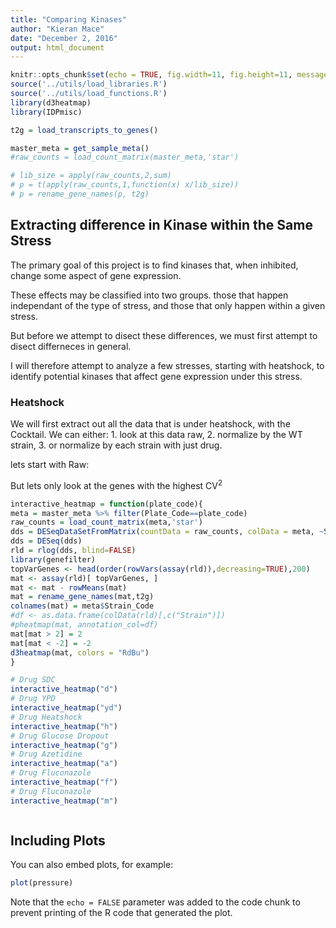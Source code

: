 ```yaml
---
title: "Comparing Kinases"
author: "Kieran Mace"
date: "December 2, 2016"
output: html_document
---
```


```r
knitr::opts_chunk$set(echo = TRUE, fig.width=11, fig.height=11, message = FALSE)
source('../utils/load_libraries.R')
source('../utils/load_functions.R')
library(d3heatmap)
library(IDPmisc)

t2g = load_transcripts_to_genes()

master_meta = get_sample_meta()
#raw_counts = load_count_matrix(master_meta,'star')

# lib_size = apply(raw_counts,2,sum)
# p = t(apply(raw_counts,1,function(x) x/lib_size))
# p = rename_gene_names(p, t2g)

```

## Extracting difference in Kinase within the Same Stress

The primary goal of this project is to find kinases that, when inhibited, change some aspect of gene expression.

These effects may be classified into two groups. those that happen independant of the type of stress, and those that only happen within a given stress.

But before we attempt to disect these differences, we must first attempt to disect differneces in general. 

I will therefore attempt to analyze a few stresses, starting with heatshock, to identify potential kinases that affect gene expression under this stress.

### Heatshock

We will first extract out all the data that is under heatshock, with the Cocktail. We can either:
1. look at this data raw, 
2. normalize by the WT strain, 
3. or normalize by each strain with just drug. 

lets start with Raw:

But lets only look at the genes with the highest CV^2^

```r

interactive_heatmap = function(plate_code){
meta = master_meta %>% filter(Plate_Code==plate_code)
raw_counts = load_count_matrix(meta,'star')
dds = DESeqDataSetFromMatrix(countData = raw_counts, colData = meta, ~Strain)
dds = DESeq(dds)
rld = rlog(dds, blind=FALSE)
library(genefilter)
topVarGenes <- head(order(rowVars(assay(rld)),decreasing=TRUE),200)
mat <- assay(rld)[ topVarGenes, ]
mat <- mat - rowMeans(mat)
mat = rename_gene_names(mat,t2g)
colnames(mat) = meta$Strain_Code
#df <- as.data.frame(colData(rld)[,c("Strain")])
#pheatmap(mat, annotation_col=df)
mat[mat > 2] = 2
mat[mat < -2] = -2
d3heatmap(mat, colors = "RdBu")
}

# Drug SDC
interactive_heatmap("d")
# Drug YPD
interactive_heatmap("yd")
# Drug Heatshock
interactive_heatmap("h")
# Drug Glucose Dropout
interactive_heatmap("g")
# Drug Azetidine
interactive_heatmap("a")
# Drug Fluconazole
interactive_heatmap("f")
# Drug Fluconazole
interactive_heatmap("m")

```



```r
```
## Including Plots

You can also embed plots, for example:

```r
plot(pressure)
```

Note that the `echo = FALSE` parameter was added to the code chunk to prevent printing of the R code that generated the plot.

